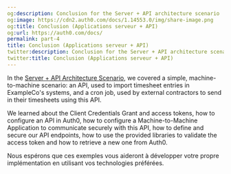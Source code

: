 ```yaml
---
og:description: Conclusion for the Server + API architecture scenario
og:image: https://cdn2.auth0.com/docs/1.14553.0/img/share-image.png
og:title: Conclusion (Applications serveur + API)
og:url: https://auth0.com/docs/
permalink: part-4
title: Conclusion (Applications serveur + API)
twitter:description: Conclusion for the Server + API architecture scenario
twitter:title: Conclusion (Applications serveur + API)
---
```


In the [Server + API Architecture Scenario](/docs/get-started/architecture-scenarios/server-application-api), we covered a simple, machine-to-machine scenario: an API, used to import timesheet entries in ExampleCo's systems, and a cron job, used by external contractors to send in their timesheets using this API.

We learned about the Client Credentials Grant and <Tooltip tip="Access Token: Authorization credential, in the form of an opaque string or JWT, used to access an API." cta="View Glossary" href="/docs/glossary?term=access+tokens">access tokens</Tooltip>, how to configure an API in Auth0, how to configure a Machine-to-Machine Application to communicate securely with this API, how to define and secure our API endpoints, how to use the provided libraries to validate the access token and how to retrieve a new one from Auth0.

Nous espérons que ces exemples vous aideront à développer votre propre implémentation en utilisant vos technologies préférées.